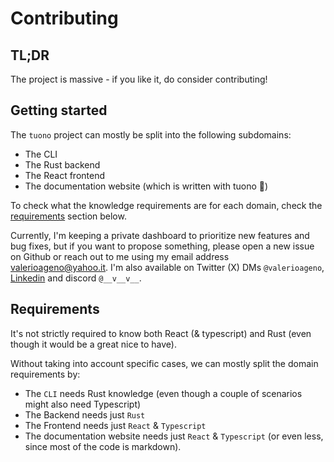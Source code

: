 
<Head>
  <title>Tuono - Contributing</title>
</Head>


<Breadcrumbs>
  <Element label="✨ Contributing" />
</Breadcrumbs>

# Contributing

## TL;DR

The project is massive - if you like it, do consider contributing!

## Getting started

The `tuono` project can mostly be split into the following subdomains:

- The CLI
- The Rust backend
- The React frontend
- The documentation website (which is written with tuono 🚀)

To check what the knowledge requirements are for each domain, check the
[requirements](#requirements) section below.

Currently, I'm keeping a private dashboard to prioritize new features and bug fixes, but if you
want to propose something, please open a new issue on Github or reach out to me using
my email address [valerioageno@yahoo.it](mailto:valerioageno@yahoo.it). I'm also available
on Twitter (X) DMs `@valerioageno`, [Linkedin](https://www.linkedin.com/in/valerioageno)
and discord `@__v__v__`.

## Requirements

It's not strictly required to know both React (& typescript) and Rust (even though it
would be a great nice to have).

Without taking into account specific cases, we can mostly split the domain requirements by:

- The `CLI` needs Rust knowledge (even though a couple of scenarios might also need Typescript)
- The Backend needs just `Rust`
- The Frontend needs just `React` & `Typescript`
- The documentation website needs just `React` & `Typescript` (or even less, since most of the
  code is markdown).
